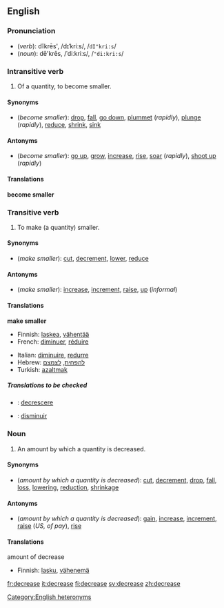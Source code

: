 ==English==
===Pronunciation===
*(''verb''): dĭkrēs', /dɪˈkriːs/, /<tt>dI"kri:s</tt>/
*(''noun''): dē'krēs, /ˈdiːkriːs/, /<tt>"di:kri:s</tt>/
[[Category:English heteronyms]]

===Intransitive verb===
{{en-infl-reg-other-e|decreas|e||}}

#Of a quantity, to become smaller.

====Synonyms====
*(''become smaller''): [[drop]], [[fall]], [[go down]], [[plummet]] (''rapidly''), [[plunge]] (''rapidly''), [[reduce]], [[shrink]], [[sink]]

====Antonyms====
*(''become smaller''): [[go up]], [[grow]], [[increase]], [[rise]], [[soar]] (''rapidly''), [[shoot up]] (''rapidly'')

====Translations====

'''become smaller'''
{{top}}
{{mid}}
{{bottom}}

===Transitive verb===
{{en-infl-reg-other-e|decreas|e||}}
#To make (a quantity) smaller.

====Synonyms====
*(''make smaller''): [[cut]], [[decrement]], [[lower]], [[reduce]]

====Antonyms====
*(''make smaller''): [[increase]], [[increment]], [[raise]], [[up]] (''informal'')

====Translations====

'''make smaller'''
{{top}}
*Finnish: [[laskea]], [[vähentää]]
*French: [[diminuer]], [[réduire]]
{{mid}}
*Italian: [[diminuire]], [[redurre]]
*Hebrew: [[להפחית]], [[לצמצם]]
*Turkish: [[azaltmak]]
{{bottom}}


=====Translations to be checked=====
<!--Remove this section once all of the translations below have been moved into the tables above.-->
{{checktrans}}

*{{ttbc|Italian}}: [[decrescere]] 
*{{ttbc|Spanish}}: [[disminuir]]

===Noun===
{{en-noun-reg}}

#An amount by which a quantity is decreased.

====Synonyms====
*(''amount by which a quantity is decreased''): [[cut]], [[decrement]], [[drop]], [[fall]], [[loss]], [[lowering]], [[reduction]], [[shrinkage]]

====Antonyms====
*(''amount by which a quantity is decreased''): [[gain]], [[increase]], [[increment]], [[raise]] (''US, of pay''), [[rise]]

====Translations====
;amount of decrease
{{top}}
*Finnish: [[lasku]], [[vähenemä]]
{{mid}}
{{bottom}}

[[fr:decrease]]
[[it:decrease]]
[[fi:decrease]]
[[sv:decrease]]
[[zh:decrease]]